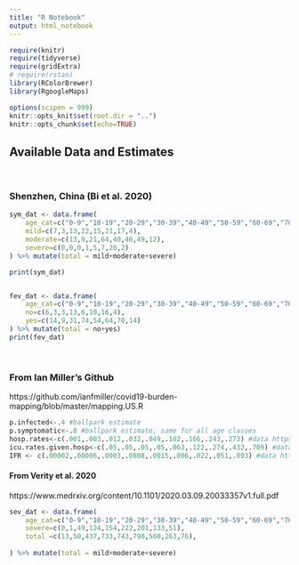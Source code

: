 ```yaml
---
title: "R Notebook"
output: html_notebook
---
```




```r
require(knitr)
require(tidyverse)
require(gridExtra)
# require(rstan)
library(RColorBrewer)
library(RgoogleMaps)

options(scipen = 999)
knitr::opts_knit$set(root.dir = "..")
knitr::opts_chunk$set(echo=TRUE)

```



## Available Data and Estimates    
$~$ 

### Shenzhen, China (Bi et al. 2020)
```r
sym_dat <- data.frame(
    age_cat=c("0-9","10-19","20-29","30-39","40-49","50-59","60-69","70+"),
    mild=c(7,3,13,22,15,21,17,4),
    moderate=c(13,9,21,64,40,46,49,12),
    severe=c(0,0,0,1,5,7,20,2)
) %>% mutate(total = mild+moderate+severe)

print(sym_dat)


fev_dat <- data.frame(
    age_cat=c("0-9","10-19","20-29","30-39","40-49","50-59","60-69","70+"),
    no=c(6,3,3,13,6,10,16,4),
    yes=c(14,9,31,74,54,64,70,14)
) %>% mutate(total = no+yes)
print(fev_dat)
```

$~$ 

### From Ian Miller's Github
https://github.com/ianfmiller/covid19-burden-mapping/blob/master/mapping.US.R   

```r
p.infected<-.4 #ballpark estimate
p.symptomatic<-.8 #ballpark estimate, same for all age classes
hosp.rates<-c(.001,.003,.012,.032,.049,.102,.166,.243,.273) #data https://www.imperial.ac.uk/media/imperial-college/medicine/sph/ide/gida-fellowships/Imperial-College-COVID19-NPI-modelling-16-03-2020.pdf
icu.rates.given.hosp<-c(.05,.05,.05,.05,.063,.122,.274,.432,.709) #data https://www.imperial.ac.uk/media/imperial-college/medicine/sph/ide/gida-fellowships/Imperial-College-COVID19-NPI-modelling-16-03-2020.pdf
IFR <- c(.00002,.00006,.0003,.0008,.0015,.006,.022,.051,.093) #data https://www.imperial.ac.uk/media/imperial-college/medicine/sph/ide/gida-fellowships/Imperial-College-COVID19-NPI-modelling-16-03-2020.pdf

```


#### From Verity et al. 2020
https://www.medrxiv.org/content/10.1101/2020.03.09.20033357v1.full.pdf

```r
sev_dat <- data.frame(
    age_cat=c("0-9","10-19","20-29","30-39","40-49","50-59","60-69","70-79","80+"),
    severe=c(0,1,49,124,154,222,201,133,51),
    total =c(13,50,437,733,743,790,560,263,76),
    
) %>% mutate(total = mild+moderate+severe)



```




